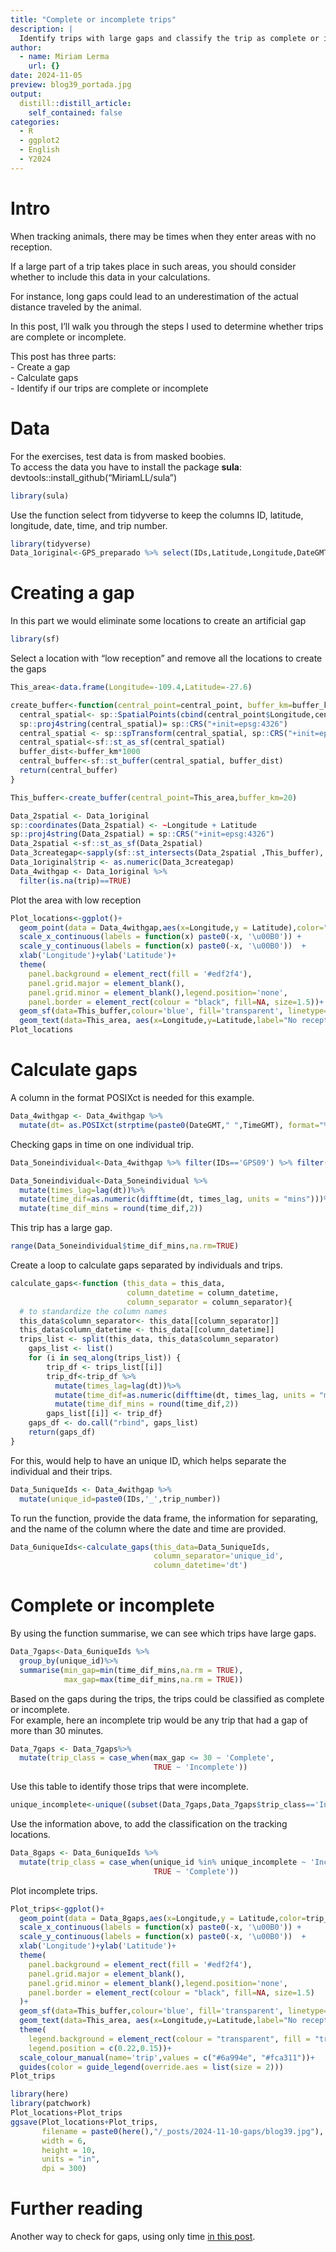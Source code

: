 ```yaml
---
title: "Complete or incomplete trips"
description: |
  Identify trips with large gaps and classify the trip as complete or incomplete.
author:
  - name: Miriam Lerma
    url: {}
date: 2024-11-05
preview: blog39_portada.jpg
output:
  distill::distill_article:
    self_contained: false
categories:
  - R
  - ggplot2
  - English
  - Y2024
---
```


# Intro

When tracking animals, there may be times when they enter areas with no reception.

If a large part of a trip takes place in such areas, you should consider whether to include this data in your calculations.

For instance, long gaps could lead to an underestimation of the actual distance traveled by the animal.

In this post, I'll walk you through the steps I used to determine whether trips are complete or incomplete.

This post has three parts:  
- Create a gap  
- Calculate gaps  
- Identify if our trips are complete or incomplete  

# Data 

For the exercises, test data is from masked boobies. <br>
To access the data you have to install the package **sula**: devtools::install_github("MiriamLL/sula")

```r
library(sula)
```

Use the function select from tidyverse to keep the columns ID, latitude, longitude, date, time, and trip number.

```r
library(tidyverse)
Data_1original<-GPS_preparado %>% select(IDs,Latitude,Longitude,DateGMT,TimeGMT,trip_number)
```

# Creating a gap

In this part we would eliminate some locations to create an artificial gap

```r
library(sf)
```

Select a location with "low reception" and remove all the locations to create the gaps

```r
This_area<-data.frame(Longitude=-109.4,Latitude=-27.6)

create_buffer<-function(central_point=central_point, buffer_km=buffer_km){
  central_spatial<- sp::SpatialPoints(cbind(central_point$Longitude,central_point$Latitude)) 
  sp::proj4string(central_spatial)= sp::CRS("+init=epsg:4326") 
  central_spatial <- sp::spTransform(central_spatial, sp::CRS("+init=epsg:4326"))
  central_spatial<-sf::st_as_sf(central_spatial)
  buffer_dist<-buffer_km*1000
  central_buffer<-sf::st_buffer(central_spatial, buffer_dist)
  return(central_buffer)
}

This_buffer<-create_buffer(central_point=This_area,buffer_km=20)

Data_2spatial <- Data_1original
sp::coordinates(Data_2spatial) <- ~Longitude + Latitude
sp::proj4string(Data_2spatial) = sp::CRS("+init=epsg:4326")
Data_2spatial <-sf::st_as_sf(Data_2spatial)
Data_3creategap<-sapply(sf::st_intersects(Data_2spatial ,This_buffer), function(z) if (length(z)==0) NA_integer_ else z[1])
Data_1original$trip <- as.numeric(Data_3creategap)
Data_4withgap <- Data_1original %>%
  filter(is.na(trip)==TRUE)
```

Plot the area with low reception

```r
Plot_locations<-ggplot()+
  geom_point(data = Data_4withgap,aes(x=Longitude,y = Latitude),color="#6a994e",size=0.5)+
  scale_x_continuous(labels = function(x) paste0(-x, '\u00B0')) +
  scale_y_continuous(labels = function(x) paste0(-x, '\u00B0'))  +
  xlab('Longitude')+ylab('Latitude')+
  theme(
    panel.background = element_rect(fill = '#edf2f4'),
    panel.grid.major = element_blank(),
    panel.grid.minor = element_blank(),legend.position='none',
    panel.border = element_rect(colour = "black", fill=NA, size=1.5))+
  geom_sf(data=This_buffer,colour='blue', fill='transparent', linetype='dashed')+
  geom_text(data=This_area, aes(x=Longitude,y=Latitude,label="No reception"),hjust=+0.46, vjust=0, size=3)
Plot_locations
```

# Calculate gaps

A column in the format POSIXct is needed for this example. 

```r
Data_4withgap <- Data_4withgap %>%
  mutate(dt= as.POSIXct(strptime(paste0(DateGMT," ",TimeGMT), format="%d/%m/%Y %H:%M:%S")))
```

Checking gaps in time on one individual trip.

```r
Data_5oneindividual<-Data_4withgap %>% filter(IDs=='GPS09') %>% filter(trip_number=='trip_2')
```

```r
Data_5oneindividual<-Data_5oneindividual %>%
  mutate(times_lag=lag(dt))%>%
  mutate(time_dif=as.numeric(difftime(dt, times_lag, units = "mins")))%>%
  mutate(time_dif_mins = round(time_dif,2))
```

This trip has a large gap. 

```r
range(Data_5oneindividual$time_dif_mins,na.rm=TRUE)
```

Create a loop to calculate gaps separated by individuals and trips. 

```r
calculate_gaps<-function (this_data = this_data, 
                          column_datetime = column_datetime, 
                          column_separator = column_separator){
  # to standardize the column names
  this_data$column_separator<- this_data[[column_separator]]
  this_data$column_datetime <- this_data[[column_datetime]]
  trips_list <- split(this_data, this_data$column_separator)
    gaps_list <- list()
    for (i in seq_along(trips_list)) {
        trip_df <- trips_list[[i]]
        trip_df<-trip_df %>%
          mutate(times_lag=lag(dt))%>%
          mutate(time_dif=as.numeric(difftime(dt, times_lag, units = "mins")))%>%
          mutate(time_dif_mins = round(time_dif,2))
        gaps_list[[i]] <- trip_df}
    gaps_df <- do.call("rbind", gaps_list)
    return(gaps_df)
}
```

For this, would help to have an unique ID, which helps separate the individual and their trips.

```r
Data_5uniqueIds <- Data_4withgap %>%
  mutate(unique_id=paste0(IDs,'_',trip_number))
```

To run the function, provide the data frame, the information for separating, and the name of the column where the date and time are provided. 

```r
Data_6uniqueIds<-calculate_gaps(this_data=Data_5uniqueIds,
                                column_separator='unique_id',
                                column_datetime='dt')
```

# Complete or incomplete

By using the function summarise, we can see which trips have large gaps.

```r
Data_7gaps<-Data_6uniqueIds %>%
  group_by(unique_id)%>%
  summarise(min_gap=min(time_dif_mins,na.rm = TRUE),
            max_gap=max(time_dif_mins,na.rm = TRUE))
```

Based on the gaps during the trips, the trips could be classified as complete or incomplete.   
For example, here an incomplete trip would be any trip that had a gap of more than 30 minutes.  

```r
Data_7gaps <- Data_7gaps%>%
  mutate(trip_class = case_when(max_gap <= 30 ~ 'Complete',
                                TRUE ~ 'Incomplete'))
```

Use this table to identify those trips that were incomplete. 

```r
unique_incomplete<-unique((subset(Data_7gaps,Data_7gaps$trip_class=='Incomplete')$unique_id))
```
Use the information above, to add the classification on the tracking locations. 

```r
Data_8gaps <- Data_6uniqueIds %>%
  mutate(trip_class = case_when(unique_id %in% unique_incomplete ~ 'Incomplete',
                                TRUE ~ 'Complete'))
```

Plot incomplete trips.

```r
Plot_trips<-ggplot()+
  geom_point(data = Data_8gaps,aes(x=Longitude,y = Latitude,color=trip_class),size=0.5)+
  scale_x_continuous(labels = function(x) paste0(-x, '\u00B0')) +
  scale_y_continuous(labels = function(x) paste0(-x, '\u00B0'))  +
  xlab('Longitude')+ylab('Latitude')+
  theme(
    panel.background = element_rect(fill = '#edf2f4'),
    panel.grid.major = element_blank(),
    panel.grid.minor = element_blank(),legend.position='none',
    panel.border = element_rect(colour = "black", fill=NA, size=1.5)
  )+
  geom_sf(data=This_buffer,colour='blue', fill='transparent', linetype='dashed')+
  geom_text(data=This_area, aes(x=Longitude,y=Latitude,label="No reception"),hjust=+0.46, vjust=0, size=3)+
  theme(
    legend.background = element_rect(colour = "transparent", fill = "transparent"),
    legend.position = c(0.22,0.15))+
  scale_colour_manual(name='trip',values = c("#6a994e", "#fca311"))+ 
  guides(color = guide_legend(override.aes = list(size = 2)))
Plot_trips
```


```r
library(here)
library(patchwork)
Plot_locations+Plot_trips
ggsave(Plot_locations+Plot_trips,
       filename = paste0(here(),"/_posts/2024-11-10-gaps/blog39.jpg"),
       width = 6, 
       height = 10, 
       units = "in",
       dpi = 300)
```


# Further reading

Another way to check for gaps, using only time [in this post](https://www.miriam-lerma.com/posts/2022-10-04-identify-gaps/).

